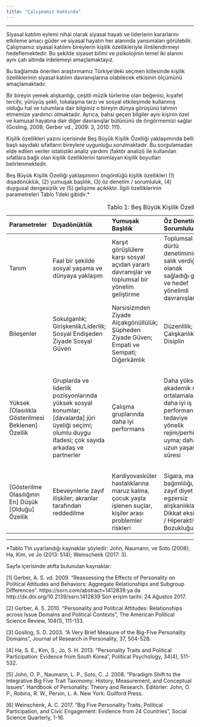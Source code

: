 ```yaml
---
title: "Çalışmamız Hakkında"
---
```


---

Siyasal katılım eylemi nihai olarak siyasal hayatı ve liderlerin kararlarını etkileme amacı güder ve siyasal hayatın her alanında yansımaları görülebilir. Çalışmamız siyasal katılımı bireylerin kişilik özellikleriyle ilintilendirmeyi hedeflemektedir. Bu şekilde siyaset bilimi ve psikolojinin temel iki alanını aynı çatı altında irdelemeyi amaçlamaktayız. 

Bu bağlamda önerilen araştırmamız Türkiye’deki seçmen kitlesinde kişilik özelliklerinin siyasal katılım davranışlarına olabilecek etkisinin ölçümünü amaçlamaktadır. 

Bir bireyin yemek alışkanlığı, çeşitli müzik türlerine olan beğenisi, kıyafet tercihi, yürüyüş şekli, tokalaşma tarzı ve sosyal etkileşimde kullanmış olduğu hal ve tutumlara dair bilgimiz o bireyin dünya görüşünü tahmin etmemize yardımcı olmaktadır. Ayrıca, bahsi geçen bilgiler aynı kişinin özel ve kamusal hayatına dair diğer davranışlar bütününü de öngörmemizi sağlar (Gosling, 2008; Gerber vd., 2009: 3, 2010: 111). 

Kişilik özellikleri yazını içerisinde Beş Büyük Kişilik Özelliği yaklaşımında belli başlı sayıdaki sıfatların bireylere uygunluğu sorulmaktadır. Bu sorgulamadan elde edilen veriler istatistiki analiz yardımı (faktör analizi) ile kullanılan sıfatlara bağlı olan kişilik özelliklerini tanımlayan kişilik boyutları belirlenmektedir.

Beş Büyük Kişilik Özelliği yaklaşımının öngördüğü kişilik özellikleri (1) dışadönüklük, (2) yumuşak başlılık, (3) öz denetim / sorumluluk, (4) duygusal dengesizlik ve (5) gelişime açıklıktır. İlgili özelliklerinin parametreleri Tablo 1’deki gibidir.* 

|Parametreler | Dışadönüklük | Yumuşak Başlılık | Öz Denetim / Sorumluluk | Duygusal Dengesizlik | Gelişime Açıklık|
:------------| :------------| :------------| :------------| :------------| :------------|
|Tanım | Faal bir şekilde sosyal yaşama ve dünyaya yaklaşım | Karşıt görüşlülere karşı sosyal açıdan yararlı davranışlar ve toplumsal bir yönelim geliştirme | Toplumsal dürtü denetiminin salık verdiği ve olanak sağladığı görev ve hedef yönelimli davranışlar | Duygusal istikrara ve soğukkanlılığa karşın negatif duygusallık | Bireyin zihinsel gelişiminin ve tecrübelerinin genişliği, derinliği, özgünlüğü ve karmaşıklığı |
|Bileşenler | Sokulganlık; Girişkenlik/Liderlik; Sosyal Endişeden Ziyade Sosyal Güven | Narsisizmden Ziyade Alçakgönüllülük; Şüpheden Ziyade Güven; Empati ve Sempati; Diğerkâmlık | Düzenlilik; Çalışkanlık;  Öz Disiplin | Sinirlilik; Depresyon; Dalgınlık-Zorlanımlılık | Düşünürlük; İdealizm; Gözüpeklik |
|Yüksek [Olasılıkla Gösterilmesi Beklenen] Özellik | Gruplarda ve liderlik pozisyonlarında yüksek sosyal konumlar; [davalarda] jüri üyeliği seçimi; olumlu duygu ifadesi; çok sayıda arkadaş ve partnerler | Çalışma gruplarında daha iyi performans | Daha yüksek akademik not ortalamaları; daha iyi iş performansı; tedaviye yönelik rejim/perhizlere uyma; daha uzun yaşam süresi | Hastalıklarla başa çıkmada zayıf kalma ve kötü tepkiler gösterme; Tükenmişlik ve iş değişiklikleri deneyimleri | Daha fazla tamamlanan eğitim yılları; yaratıcılık testlerinde daha iyi performans; sanatsal işlerde başarı; farklı görünümlü iş ve ev ortamları yaratma |
|[Gösterilme Olasılığının En] Düşük [Olduğu] Özellik | Ebeveynlerle zayıf ilişkiler; akranlar tarafından reddedilme | Kardiyovasküler hastalıklarına maruz kalma, çocuk yaşta işlenen suçlar, kişiler arası problemler riskleri | Sigara, madde bağımlılığı, zayıf diyet ve egzersiz alışkanlıkları; Dikkat eksikliği / Hiperaktivite Bozukluğu | Çalışılan yapılara bağlılık hissetmek; Daha fazla ilişki doyumu | Muhafazakâr partinin muhafazakâr tutumları ve tercihleri |
Table: Tablo 1: Beş Büyük Kişilik Özelliği

---
   
   
   
*Tablo 1'in uyarlandığı kaynaklar şöyledir: John, Naumann, ve Soto (2008); Ha, Kim, ve Jo (2013: 514); Weinschenk (2017: 3). 


Sayfa içerisinde atıfta bulunulan kaynaklar:

[1] Gerber, A. S. vd. 2009. “Reassessing the Effects of Personality on Political Attitudes and Behaviors: Aggregate Relationships and Subgroup Differences”.
                https://ssrn.com/abstract=1412839 ya da http://dx.doi.org/10.2139/ssrn.1412839
                Son erişim tarihi: 24 Ağustos 2017. 

[2] Gerber, A. S. 2010. “Personality and Political Attitudes: Relationships across Issue Domains and Political Contexts”, The American Political Science Review, 104(1), 111-133.

[3] Gosling, S. D. 2003. “A Very Brief Measure of the Big-Five Personality Domains”, Journal of Research in Personality, 37, 504-528.

[4] Ha, S. E., Kim, S., Jo, S. H. 2013. “Personality Traits and Political Participation: Evidence from South Korea”, Political Psychology, 34(4), 511-532.

[5] John, O. P., Naumann, L. P., Soto, C. J. 2008. “Paradigm Shift to the Integrative Big Five Trait Taxonomy: History, Measurement, and Conceptual Issues”. Handbook of Personality: Theory and Research. Editörler: John, O. P., Robins, R. W., Pervin, L. A. New York: Guilford Press.

[6] Weinschenk, A. C. 2017. “Big Five Personality Traits, Political Participation, and Civic Engagement: Evidence from 24 Countries”, Social Science Quarterly, 1-16.
